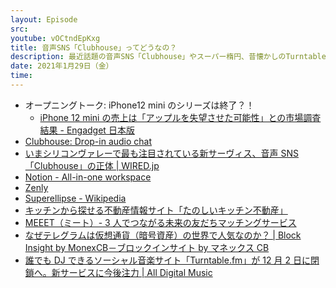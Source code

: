 ```yaml
---
layout: Episode
src:
youtube: vOCtndEpKxg
title: 音声SNS「Clubhouse」ってどうなの？
description: 最近話題の音声SNS「Clubhouse」やスーパー楕円、昔懐かしのTurntable.fm の話をしました。
date: 2021年1月29日（金）
time:
---
```


- オープニングトーク: iPhone12 mini のシリーズは終了？！
  - [iPhone 12 mini の売上は「アップルを失望させた可能性」との市場調査結果 - Engadget 日本版](https://japanese.engadget.com/iphone12-mini-apple-disappointed-023056186.html)
- [Clubhouse: Drop-in audio chat](https://www.joinclubhouse.com/)
- [いまシリコンヴァレーで最も注目されている新サーヴィス、音声 SNS「Clubhouse」の正体 | WIRED.jp](https://wired.jp/2020/05/27/what-is-clubhouse-why-does-silicon-valley-care/)
- [Notion - All-in-one workspace](https://www.notion.so/)
- [Zenly](https://zen.ly/ja)
- [Superellipse - Wikipedia](https://en.wikipedia.org/wiki/Superellipse)
- [キッチンから探せる不動産情報サイト「たのしいキッチン不動産」](https://cookpad-kitchen.com/)
- [MEEET（ミート）- 3 人でつながる未来の友だちマッチングサービス](https://meeet.jp/)
- [なぜテレグラムは仮想通貨（暗号資産）の世界で人気なのか？ | Block Insight by MonexCB－ブロックインサイト by マネックス CB](https://crypto-lab.info/?p=13611)
- [誰でも DJ できるソーシャル音楽サイト「Turntable.fm」が 12 月 2 日に閉鎖へ。新サービスに今後注力 | All Digital Music](https://jaykogami.com/2013/11/4927.html)
